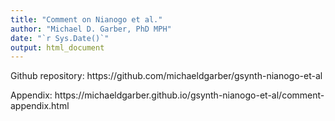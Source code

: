 ```yaml
---
title: "Comment on Nianogo et al."
author: "Michael D. Garber, PhD MPH"
date: "`r Sys.Date()`"
output: html_document
---
```


Github repository:
https://github.com/michaeldgarber/gsynth-nianogo-et-al

Appendix:
https://michaeldgarber.github.io/gsynth-nianogo-et-al/comment-appendix.html
